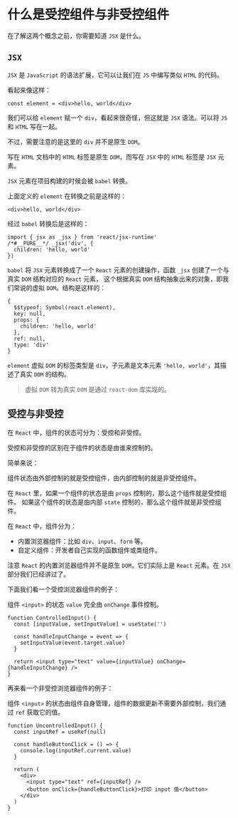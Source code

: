 # 什么是受控组件与非受控组件

在了解这两个概念之前，你需要知道 `JSX` 是什么。

## `JSX`

`JSX` 是 `JavaScript` 的语法扩展，它可以让我们在 `JS` 中编写类似 `HTML` 的代码。

看起来像这样：

```tsx
const element = <div>hello, world</div>
```

我们可以给 `element` 赋一个 `div`，看起来很奇怪，但这就是 `JSX` 语法。可以将 `JS` 和 `HTML` 写在一起。

不过，需要注意的是这里的 `div` 并不是原生 `DOM`。

写在 `HTML` 文档中的 `HTML` 标签是原生 `DOM`，而写在 `JSX` 中的 `HTML` 标签是 `JSX` 元素。

`JSX` 元素在项目构建的时候会被 `babel` 转换。

上面定义的 `element` 在转换之前是这样的：

```tsx
<div>hello, world</div>
```

经过 `babel` 转换后是这样的：

```tsx
import { jsx as _jsx } from 'react/jsx-runtime'
/*#__PURE__*/ _jsx('div', {
  children: 'hello, world'
})
```

`babel` 将 `JSX` 元素转换成了一个 `React` 元素的创建操作，函数 `_jsx` 创建了一个与真实 `DOM` 结构对应的 `React` 元素，
这个根据真实 `DOM` 结构抽象出来的对象，即我们常说的虚拟 `DOM`。结构是这样的：

```
{
  $$typeof: Symbol(react.element),
  key: null,
  props: {
    children: 'hello, world'
  },
  ref: null,
  type: 'div'
}
```

`element` 虚拟 `DOM` 的标签类型是 `div`，子元素是文本元素 `'hello, world'`，其描述了真实 `DOM` 的结构。

> 虚拟 `DOM` 转为真实 `DOM` 是通过 `react-dom` 库实现的。

## 受控与非受控

在 `React` 中，组件的状态可分为：受控和非受控。

受控和非受控的区别在于组件的状态是由谁来控制的。

简单来说：

组件状态由外部控制的就是受控组件，由内部控制的就是非受控组件。

在 `React` 里，如果一个组件的状态是由 `props` 控制的，那么这个组件就是受控组件。
如果这个组件的状态是由内部 `state` 控制的，那么这个组件就是非受控组件。

在 `React` 中，组件分为：

- 内置浏览器组件：比如 `div`、`input`、`form` 等。
- 自定义组件：开发者自己实现的函数组件或类组件。

注意 `React` 的内置浏览器组件并不是原生 `DOM`，它们实际上是 `React` 元素。在 `JSX` 部分我们已经讲过了。

下面我们看一个受控浏览器组件的例子：

组件 `<input>` 的状态 `value` 完全由 `onChange` 事件控制。

```tsx
function ControlledInput() {
  const [inputValue, setInputValue] = useState('')

  const handleInputChange = event => {
    setInputValue(event.target.value)
  }

  return <input type="text" value={inputValue} onChange={handleInputChange} />
}
```

再来看一个非受控浏览器组件的例子：

组件 `<input>` 的状态由组件自身管理，组件的数据更新不需要外部控制，我们通过 `ref` 获取它的值。

```tsx
function UncontrolledInput() {
  const inputRef = useRef(null)

  const handleButtonClick = () => {
    console.log(inputRef.current.value)
  }

  return (
    <div>
      <input type="text" ref={inputRef} />
      <button onClick={handleButtonClick}>打印 input 值</button>
    </div>
  )
}
```
